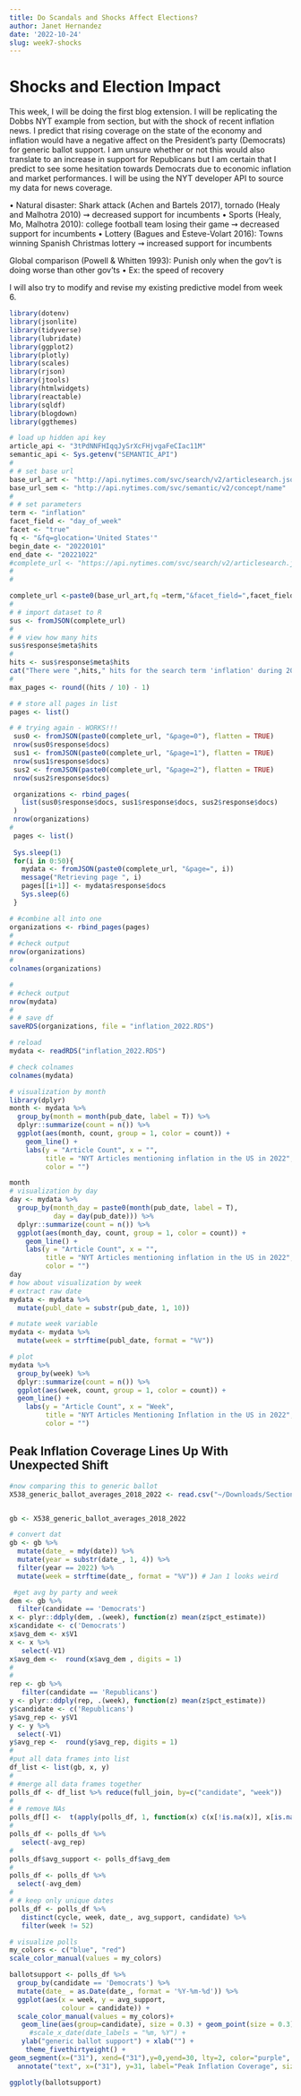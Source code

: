 ```yaml
---
title: Do Scandals and Shocks Affect Elections?
author: Janet Hernandez
date: '2022-10-24'
slug: week7-shocks
---
```


# Shocks and Election Impact #

This week, I will be doing the first blog extension. I will be replicating the Dobbs NYT example from section, but with the shock of recent inflation news. I predict that rising coverage on the state of the economy and inflation would have a negative affect on the President's party (Democrats) for generic ballot support. I am unsure whether or not this would also translate to an increase in support for Republicans but I am certain that I predict to see some hesitation towards Democrats due to economic inflation and market performances. I will be using the NYT developer API to source my data for news coverage. 

• Natural disaster: Shark attack (Achen and Bartels 2017), tornado
(Healy and Malhotra 2010) ⇝ decreased support for incumbents
• Sports (Healy, Mo, Malhotra 2010): college football team losing
their game ⇝ decreased support for incumbents
• Lottery (Bagues and Esteve-Volart 2016): Towns winning Spanish
Christmas lottery ⇝ increased support for incumbents

Global comparison (Powell & Whitten 1993): Punish only when
the gov’t is doing worse than other gov’ts
• Ex: the speed of recovery

I will also try to modify and revise my existing predictive model from week 6. 

```r
library(dotenv)
library(jsonlite)
library(tidyverse)
library(lubridate)
library(ggplot2)
library(plotly)
library(scales)
library(rjson)
library(jtools)
library(htmlwidgets)
library(reactable)
library(sqldf)
library(blogdown)
library(ggthemes)

# load up hidden api key
article_api <- "3tPdNNFHIqqJySrXcFHjvgaFeCIac11M"
semantic_api <- Sys.getenv("SEMANTIC_API")
# 
# # set base url
base_url_art <- "http://api.nytimes.com/svc/search/v2/articlesearch.json?q="
base_url_sem <- "http://api.nytimes.com/svc/semantic/v2/concept/name"
# 
# # set parameters
term <- "inflation"
facet_field <- "day_of_week"
facet <- "true"
fq <- "&fq=glocation='United States'"
begin_date <- "20220101"
end_date <- "20221022"
#complete_url <- "https://api.nytimes.com/svc/search/v2/articlesearch.json?fq=dobbs&facet_field=day_of_week&facet=true&begin_date=20220101&end_date=20221015&api-key=zbNGtPzlJflHASLOR1jGJDAngZjfCuNK"
# 
# 

complete_url <-paste0(base_url_art,fq =term,"&facet_field=",facet_field,"&facet=",facet,"&begin_date=",begin_date,"&end_date=",end_date,"&api-key=",article_api,sep = "")
# 
# # import dataset to R
sus <- fromJSON(complete_url)
# 
# # view how many hits
sus$response$meta$hits
# 
hits <- sus$response$meta$hits
cat("There were ",hits," hits for the search term 'inflation' during 2022 to date",sep = "")
# 
max_pages <- round((hits / 10) - 1)

# # store all pages in list
pages <- list()

# # trying again - WORKS!!!
 sus0 <- fromJSON(paste0(complete_url, "&page=0"), flatten = TRUE)
 nrow(sus0$response$docs)
 sus1 <- fromJSON(paste0(complete_url, "&page=1"), flatten = TRUE)
 nrow(sus1$response$docs)
 sus2 <- fromJSON(paste0(complete_url, "&page=2"), flatten = TRUE)
 nrow(sus2$response$docs)

 organizations <- rbind_pages(
   list(sus0$response$docs, sus1$response$docs, sus2$response$docs)
 )
 nrow(organizations)
# 
 pages <- list()
 
 Sys.sleep(1) 
 for(i in 0:50){
   mydata <- fromJSON(paste0(complete_url, "&page=", i))
   message("Retrieving page ", i)
   pages[[i+1]] <- mydata$response$docs
   Sys.sleep(6) 
 }

# #combine all into one
organizations <- rbind_pages(pages)
# 
# #check output
nrow(organizations)
# 
colnames(organizations)

# 
# #check output
nrow(mydata)
# 
# # save df
saveRDS(organizations, file = "inflation_2022.RDS")

# reload
mydata <- readRDS("inflation_2022.RDS")

# check colnames
colnames(mydata)

# visualization by month
library(dplyr)
month <- mydata %>% 
  group_by(month = month(pub_date, label = T)) %>% 
  dplyr::summarize(count = n()) %>% 
  ggplot(aes(month, count, group = 1, color = count)) +
    geom_line() +
    labs(y = "Article Count", x = "",
         title = "NYT Articles mentioning inflation in the US in 2022",
         color = "")

month
# visualization by day
day <- mydata %>% 
  group_by(month_day = paste0(month(pub_date, label = T),
           day = day(pub_date))) %>% 
  dplyr::summarize(count = n()) %>% 
  ggplot(aes(month_day, count, group = 1, color = count)) +
    geom_line() +
    labs(y = "Article Count", x = "",
         title = "NYT Articles mentioning inflation in the US in 2022",
         color = "")
day
# how about visualization by week
# extract raw date
mydata <- mydata %>% 
  mutate(publ_date = substr(pub_date, 1, 10))

# mutate week variable
mydata <- mydata %>% 
  mutate(week = strftime(publ_date, format = "%V"))

```

```r
# plot
mydata %>% 
  group_by(week) %>% 
  dplyr::summarize(count = n()) %>% 
  ggplot(aes(week, count, group = 1, color = count)) +
  geom_line() +
    labs(y = "Article Count", x = "Week",
         title = "NYT Articles Mentioning Inflation in the US in 2022",
         color = "")  

```



## Peak Inflation Coverage Lines Up With Unexpected Shift


```r
#now comparing this to generic ballot
X538_generic_ballot_averages_2018_2022 <- read.csv("~/Downloads/Section data/drive-download-20220922T150729Z-001/538_generic_ballot_averages_2018-2022.csv")


gb <- X538_generic_ballot_averages_2018_2022

# convert dat
gb <- gb %>%
  mutate(date_ = mdy(date)) %>%
  mutate(year = substr(date_, 1, 4)) %>%
  filter(year == 2022) %>%
  mutate(week = strftime(date_, format = "%V")) # Jan 1 looks weird 

 #get avg by party and week
dem <- gb %>%
  filter(candidate == 'Democrats')
x <- plyr::ddply(dem, .(week), function(z) mean(z$pct_estimate))
x$candidate <- c('Democrats')
x$avg_dem <- x$V1
x <- x %>%
   select(-V1)
x$avg_dem <-  round(x$avg_dem , digits = 1)
#
#
rep <- gb %>%
   filter(candidate == 'Republicans')
y <- plyr::ddply(rep, .(week), function(z) mean(z$pct_estimate))
y$candidate <- c('Republicans')
y$avg_rep <- y$V1
y <- y %>%
  select(-V1)
y$avg_rep <-  round(y$avg_rep, digits = 1)
#
#put all data frames into list
df_list <- list(gb, x, y)
#
# #merge all data frames together
polls_df <- df_list %>% reduce(full_join, by=c("candidate", "week"))
#
# # remove NAs
polls_df[] <-  t(apply(polls_df, 1, function(x) c(x[!is.na(x)], x[is.na(x)])))
#
polls_df <- polls_df %>%
   select(-avg_rep)
#
polls_df$avg_support <- polls_df$avg_dem
#
polls_df <- polls_df %>%
  select(-avg_dem)
#
# # keep only unique dates
polls_df <- polls_df %>%
   distinct(cycle, week, date_, avg_support, candidate) %>%
   filter(week != 52)

# visualize polls
my_colors <- c("blue", "red")
scale_color_manual(values = my_colors)

ballotsupport <- polls_df %>%
  group_by(candidate == 'Democrats') %>%
  mutate(date_ = as.Date(date_, format = '%Y-%m-%d')) %>%
  ggplot(aes(x = week, y = avg_support,
             colour = candidate)) +
  scale_color_manual(values = my_colors)+
   geom_line(aes(group=candidate), size = 0.3) + geom_point(size = 0.3) +
     #scale_x_date(date_labels = "%m, %Y") +
   ylab("generic ballot support") + xlab("") +
    theme_fivethirtyeight() +
geom_segment(x=("31"), xend=("31"),y=0,yend=30, lty=2, color="purple", alpha=0.4) + 
  annotate("text", x=("31"), y=31, label="Peak Inflation Coverage", size=5) 

ggplotly(ballotsupport)
```

